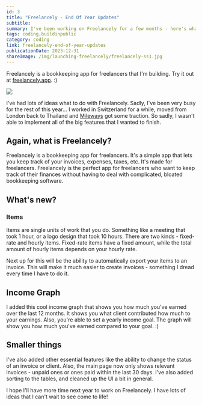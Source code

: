 ```yaml
---
id: 3
title: "Freelancely - End Of Year Updates"
subtitle:
summary: I've been working on Freelancely for a few months - here's what it looks like at the end of 2023.
tags: coding,buildinpublic
category: coding
link: freelancely-end-of-year-updates
publicationDate: 2023-12-31
shareImage: /img/launching-freelancely/freelancely-ss1.jpg
---
```


Freelancely is a bookkeeping app for freelancers that I'm building. Try it out at [freelancely.app](https://freelancely.app). :)

<div class="w-full">
  <img src="/img/freelancely-end-of-year-updates/freelancely-ss1.jpg" class="rounded-lg" />
</div>

I've had lots of ideas what to do with Freelancely. Sadly, I've been very busy for the rest of this year... I worked in Switzerland for a while, moved from London back to Thailand and <a href="https://www.mileways.com" target="_blank" class="accentText">Mileways</a> got some traction. So sadly, I wasn't able to implement all of the big features that I wanted to finish. 

## Again, what is Freelancely?

Freelancely is a bookkeeping app for freelancers. It's a simple app that lets you keep track of your invoices, expenses, taxes, etc. It's made for freelancers. Freelancely is the perfect app for freelancers who want to keep track of their finances without having to deal with complicated, bloated bookkeeping software.

## What's new?
### Items
Items are single units of work that you do. Something like a meeting that took 1 hour, or a logo design that took 10 hours. There are two kinds - fixed-rate and hourly items. Fixed-rate items have a fixed amount, while the total amount of hourly items depends on your hourly rate. 

Next up for this will be the ability to automatically export your items to an invoice. This will make it much easier to create invoices - something I dread every time I have to do it. 

## Income Graph
I added this cool income graph that shows you how much you've earned over the last 12 months. It shows you what client contributed how much to your earnings. Also, you're able to set a yearly income goal. The graph will show you how much you've earned compared to your goal. :)

## Smaller things
I've also added other essential features like the ability to change the status of an invoice or client. Also, the main page now only shows relevant invoices - unpaid ones or ones paid within the last 30 days. I've also added sorting to the tables, and cleaned up the UI a bit in general. 

I hope I'll have more time next year to work on Freelancely. I have lots of ideas that I can't wait to see come to life!